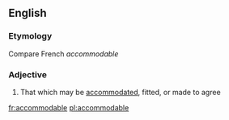 ==English==

===Etymology===
Compare French ''accommodable''

===Adjective===
{{en-adj|?}}

# {{rare}} That which may be [[accommodated]], fitted, or made to agree

[[fr:accommodable]]
[[pl:accommodable]]